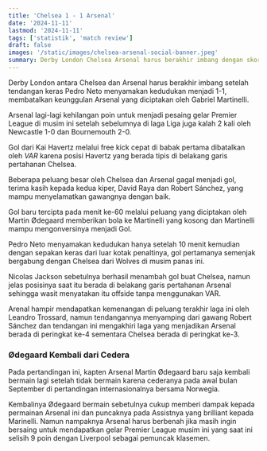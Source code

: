 ```yaml
---
title: 'Chelsea 1 - 1 Arsenal'
date: '2024-11-11'
lastmod: '2024-11-11'
tags: ['statistik', 'match review']
draft: false
images: '/static/images/chelsea-arsenal-social-banner.jpeg'
summary: Derby London Chelsea Arsenal harus berakhir imbang dengan skor 1-1
---
```


Derby London antara Chelsea dan Arsenal harus berakhir imbang setelah tendangan keras Pedro Neto menyamakan kedudukan
menjadi 1-1, membatalkan keunggulan Arsenal yang diciptakan oleh Gabriel Martinelli.

Arsenal lagi-lagi kehilangan poin untuk menjadi pesaing gelar Premier League di musim ini setelah sebelumnya di laga Liga juga 
kalah 2 kali oleh Newcastle 1-0 dan Bournemouth 2-0.

<MatchStats match_id={1821262} />

Gol dari Kai Havertz melalui free kick cepat di babak pertama dibatalkan oleh *VAR* karena posisi Havertz yang berada tipis di belakang 
garis pertahanan Chelsea.

Beberapa peluang besar oleh Chelsea dan Arsenal gagal menjadi gol, terima kasih kepada kedua kiper, David Raya 
dan Robert Sánchez, yang mampu menyelamatkan gawangnya dengan baik.

<XGMatchStory match_id={1821262} />

Gol baru tercipta pada menit ke-60 melalui peluang yang diciptakan oleh Martin Ødegaard memberikan bola ke Martinelli yang kosong dan Martinelli 
mampu mengonversinya menjadi Gol.

Pedro Neto menyamakan kedudukan hanya setelah 10 menit kemudian dengan sepakan keras dari luar kotak penaltinya,
gol pertamanya semenjak bergabung dengan Chelsea dari Wolves di musim panas ini.


<PassingNetwork match_id={1821262} />

Nicolas Jackson sebetulnya berhasil menambah gol buat Chelsea, namun jelas posisinya saat itu berada di belakang garis 
pertahanan Arsenal sehingga wasit menyatakan itu offside tanpa menggunakan VAR.

Arenal hampir mendapatkan kemenangan di peluang terakhir laga ini oleh Leandro Trossard, namun tendangannya 
menyamping dari gawang Robert Sánchez dan tendangan ini mengakhiri laga yang menjadikan Arsenal berada di peringkat ke-4 
sementara Chelsea berada di peringkat ke-3.

<Chalkboard match_id={1821262} />

### Ødegaard Kembali dari Cedera

Pada pertandingan ini, kapten Arsenal Martin Ødegaard baru saja kembali bermain lagi setelah tidak 
bermain karena cederanya pada awal bulan September di pertandingan internasionalnya bersama Norwegia.

Kembalinya Ødegaard bermain sebetulnya cukup memberi dampak kepada permainan Arsenal ini dan puncaknya pada 
Assistnya yang brilliant kepada Marinelli. Namun nampaknya Arsenal harus berbenah jika masih ingin bersaing untuk 
mendapatkan gelar Premier League musim ini yang saat ini selisih 9 poin dengan Liverpool sebagai pemuncak klasemen.

<TouchHeatmaps match_id={1821262} />
